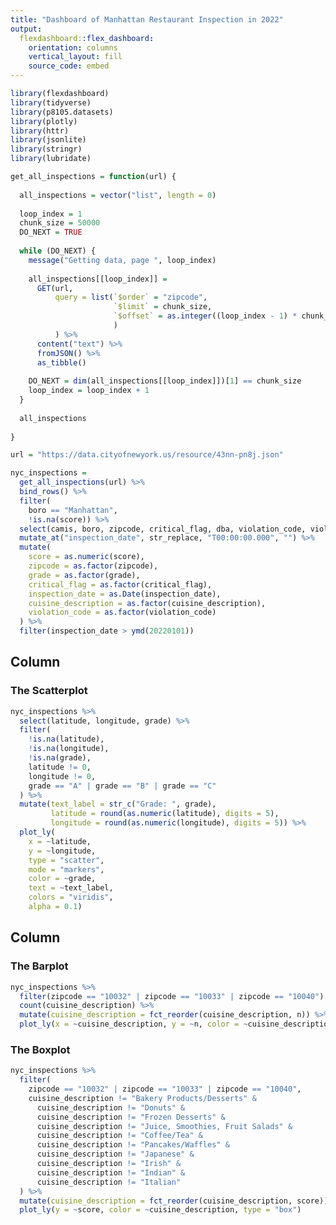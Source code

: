 ```yaml
---
title: "Dashboard of Manhattan Restaurant Inspection in 2022"
output: 
  flexdashboard::flex_dashboard:
    orientation: columns
    vertical_layout: fill
    source_code: embed
---
```


```r
library(flexdashboard)
library(tidyverse)
library(p8105.datasets)
library(plotly)
library(httr)
library(jsonlite)
library(stringr)
library(lubridate)
```

```r
get_all_inspections = function(url) {
  
  all_inspections = vector("list", length = 0)
  
  loop_index = 1
  chunk_size = 50000
  DO_NEXT = TRUE
  
  while (DO_NEXT) {
    message("Getting data, page ", loop_index)
    
    all_inspections[[loop_index]] = 
      GET(url,
          query = list(`$order` = "zipcode",
                       `$limit` = chunk_size,
                       `$offset` = as.integer((loop_index - 1) * chunk_size)
                       )
          ) %>%
      content("text") %>%
      fromJSON() %>%
      as_tibble()
    
    DO_NEXT = dim(all_inspections[[loop_index]])[1] == chunk_size
    loop_index = loop_index + 1
  }
  
  all_inspections
  
}

url = "https://data.cityofnewyork.us/resource/43nn-pn8j.json"

nyc_inspections = 
  get_all_inspections(url) %>%
  bind_rows() %>%
  filter(
    boro == "Manhattan",
    !is.na(score)) %>%
  select(camis, boro, zipcode, critical_flag, dba, violation_code, violation_description, score, grade, cuisine_description, inspection_date, latitude, longitude) %>%
  mutate_at("inspection_date", str_replace, "T00:00:00.000", "") %>%
  mutate(
    score = as.numeric(score),
    zipcode = as.factor(zipcode),
    grade = as.factor(grade),
    critical_flag = as.factor(critical_flag),
    inspection_date = as.Date(inspection_date),
    cuisine_description = as.factor(cuisine_description),
    violation_code = as.factor(violation_code)
  ) %>%
  filter(inspection_date > ymd(20220101))
```

Column {data-width=650}
-----------------------------------------------------------------------

### The Scatterplot

```r
nyc_inspections %>%
  select(latitude, longitude, grade) %>%
  filter(
    !is.na(latitude),
    !is.na(longitude),
    !is.na(grade),
    latitude != 0,
    longitude != 0,
    grade == "A" | grade == "B" | grade == "C"
  ) %>%
  mutate(text_label = str_c("Grade: ", grade),
         latitude = round(as.numeric(latitude), digits = 5),
         longitude = round(as.numeric(longitude), digits = 5)) %>% 
  plot_ly(
    x = ~latitude, 
    y = ~longitude, 
    type = "scatter", 
    mode = "markers",
    color = ~grade, 
    text = ~text_label, 
    colors = "viridis",
    alpha = 0.1)
```

Column {data-width=350}
-----------------------------------------------------------------------

### The Barplot

```r
nyc_inspections %>% 
  filter(zipcode == "10032" | zipcode == "10033" | zipcode == "10040") %>%
  count(cuisine_description) %>% 
  mutate(cuisine_description = fct_reorder(cuisine_description, n)) %>% 
  plot_ly(x = ~cuisine_description, y = ~n, color = ~cuisine_description, type = "bar", colors = "viridis")
```

### The Boxplot

```r
nyc_inspections %>% 
  filter(
    zipcode == "10032" | zipcode == "10033" | zipcode == "10040",
    cuisine_description != "Bakery Products/Desserts" & 
      cuisine_description != "Donuts" &
      cuisine_description != "Frozen Desserts" &
      cuisine_description != "Juice, Smoothies, Fruit Salads" &
      cuisine_description != "Coffee/Tea" &
      cuisine_description != "Pancakes/Waffles" &
      cuisine_description != "Japanese" &
      cuisine_description != "Irish" &
      cuisine_description != "Indian" &
      cuisine_description != "Italian"
  ) %>%
  mutate(cuisine_description = fct_reorder(cuisine_description, score)) %>% 
  plot_ly(y = ~score, color = ~cuisine_description, type = "box")
```

